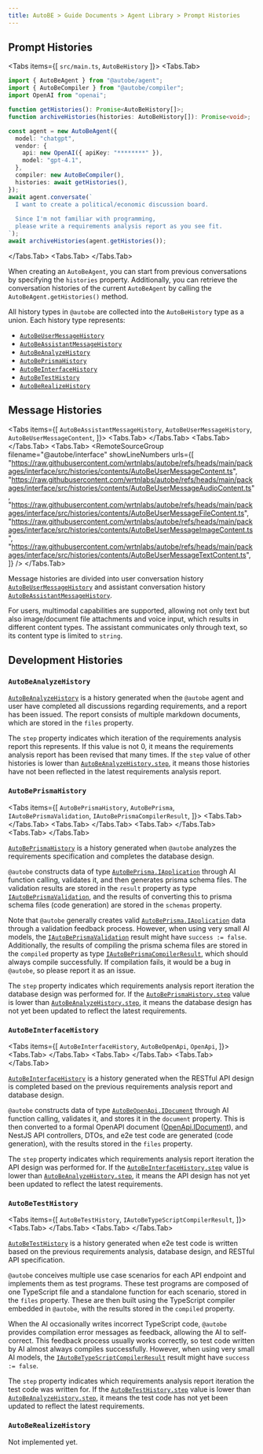 ```yaml
---
title: AutoBE > Guide Documents > Agent Library > Prompt Histories
---
```



## Prompt Histories
<Tabs 
  items={[
    <code>src/main.ts</code>, 
    <code>AutoBeHistory</code>
  ]}>
  <Tabs.Tab>
```typescript filename="src/main.ts" showLineNumbers {15, 23}
import { AutoBeAgent } from "@autobe/agent";
import { AutoBeCompiler } from "@autobe/compiler";
import OpenAI from "openai";

function getHistories(): Promise<AutoBeHistory[]>;
function archiveHistories(histories: AutoBeHistory[]): Promise<void>;

const agent = new AutoBeAgent({
  model: "chatgpt",
  vendor: {
    api: new OpenAI({ apiKey: "********" }),
    model: "gpt-4.1",
  },
  compiler: new AutoBeCompiler(),
  histories: await getHistories(),
});
await agent.conversate(`
  I want to create a political/economic discussion board.
  
  Since I'm not familiar with programming, 
  please write a requirements analysis report as you see fit.
`);
await archiveHistories(agent.getHistories());
```
  </Tabs.Tab>
  <Tabs.Tab>
    <RemoteSource
      url="https://raw.githubusercontent.com/wrtnlabs/autobe/refs/heads/main/packages/interface/src/histories/AutoBeHistory.ts"
      filename="@autobe/interface"
      showLineNumbers
    />
  </Tabs.Tab>
</Tabs>

When creating an `AutoBeAgent`, you can start from previous conversations by specifying the `histories` property. Additionally, you can retrieve the conversation histories of the current `AutoBeAgent` by calling the `AutoBeAgent.getHistories()` method.

All history types in `@autobe` are collected into the `AutoBeHistory` type as a union. Each history type represents:

- [`AutoBeUserMessageHistory`](/api/interfaces/_autobe_interface.AutoBeUserMessageHistory.html)
- [`AutoBeAssistantMessageHistory`](/api/interfaces/_autobe_interface.AutoBeAssistantMessageHistory.html)
- [`AutoBeAnalyzeHistory`](/api/interfaces/_autobe_interface.AutoBeAnalyzeHistory.html)
- [`AutoBePrismaHistory`](/api/interfaces/_autobe_interface.AutoBePrismaHistory.html)
- [`AutoBeInterfaceHistory`](/api/interfaces/_autobe_interface.AutoBeInterfaceHistory.html)
- [`AutoBeTestHistory`](/api/interfaces/_autobe_interface.AutoBeTestHistory.html)
- [`AutoBeRealizeHistory`](/api/interfaces/_autobe_interface.AutoBeRealizeHistory.html)




## Message Histories
<Tabs items={[
  <code>AutoBeAssistantMessageHistory</code>,
  <code>AutoBeUserMessageHistory</code>,
  <code>AutoBeUserMessageContent</code>,
]}>
  <Tabs.Tab>
    <RemoteSource
      url="https://raw.githubusercontent.com/wrtnlabs/autobe/refs/heads/main/packages/interface/src/histories/AutoBeUserMessageHistory.ts"
      filename="@autobe/interface"
      showLineNumbers />
  </Tabs.Tab>
  <Tabs.Tab>
    <RemoteSource
      url="https://raw.githubusercontent.com/wrtnlabs/autobe/refs/heads/main/packages/interface/src/histories/AutoBeAssistantMessageHistory.ts"
      filename="@autobe/interface"
      showLineNumbers />
  </Tabs.Tab>
  <Tabs.Tab>
    <RemoteSourceGroup
      filename="@autobe/interface"
      showLineNumbers 
      urls={[
        "https://raw.githubusercontent.com/wrtnlabs/autobe/refs/heads/main/packages/interface/src/histories/contents/AutoBeUserMessageContent.ts",
        "https://raw.githubusercontent.com/wrtnlabs/autobe/refs/heads/main/packages/interface/src/histories/contents/AutoBeUserMessageAudioContent.ts",
        "https://raw.githubusercontent.com/wrtnlabs/autobe/refs/heads/main/packages/interface/src/histories/contents/AutoBeUserMessageFileContent.ts",
        "https://raw.githubusercontent.com/wrtnlabs/autobe/refs/heads/main/packages/interface/src/histories/contents/AutoBeUserMessageImageContent.ts",
        "https://raw.githubusercontent.com/wrtnlabs/autobe/refs/heads/main/packages/interface/src/histories/contents/AutoBeUserMessageTextContent.ts",
      ]}
    />
  </Tabs.Tab>
</Tabs>

Message histories are divided into user conversation history [`AutoBeUserMessageHistory`](/api/interfaces/_autobe_interface.AutoBeUserMessageHistory.html) and assistant conversation history [`AutoBeAssistantMessageHistory`](/api/interfaces/_autobe_interface.AutoBeAssistantMessageHistory.html).

For users, multimodal capabilities are supported, allowing not only text but also image/document file attachments and voice input, which results in different content types. The assistant communicates only through text, so its content type is limited to `string`.




## Development Histories
### `AutoBeAnalyzeHistory`

<RemoteSource
  url="https://raw.githubusercontent.com/wrtnlabs/autobe/refs/heads/main/packages/interface/src/histories/AutoBeAnalyzeHistory.ts"
  filename="@autobe/interface"
  showLineNumbers />

[`AutoBeAnalyzeHistory`](/api/interfaces/_autobe_interface.AutoBeAnalyzeHistory.html) is a history generated when the `@autobe` agent and user have completed all discussions regarding requirements, and a report has been issued. The report consists of multiple markdown documents, which are stored in the `files` property.

The `step` property indicates which iteration of the requirements analysis report this represents. If this value is not 0, it means the requirements analysis report has been revised that many times. If the `step` value of other histories is lower than [`AutoBeAnalyzeHistory.step`](/api/interfaces/_autobe_interface.AutoBeAnalyzeHistory.html#step), it means those histories have not been reflected in the latest requirements analysis report.

### `AutoBePrismaHistory`
<Tabs items={[
  <code>AutoBePrismaHistory</code>,
  <code>AutoBePrisma</code>,
  <code>IAutoBePrismaValidation</code>,
  <code>IAutoBePrismaCompilerResult</code>,
]}>
  <Tabs.Tab>
    <RemoteSource
      url="https://raw.githubusercontent.com/wrtnlabs/autobe/refs/heads/main/packages/interface/src/histories/AutoBePrismaHistory.ts"
      filename="@autobe/interface"
      showLineNumbers />
  </Tabs.Tab>
  <Tabs.Tab>
    <RemoteSource
      url="https://raw.githubusercontent.com/wrtnlabs/autobe/refs/heads/main/packages/interface/src/prisma/AutoBePrisma.ts"
      filename="@autobe/interface"
      showLineNumbers />
  </Tabs.Tab>
  <Tabs.Tab>
    <RemoteSource
      url="https://raw.githubusercontent.com/wrtnlabs/autobe/refs/heads/main/packages/interface/src/prisma/IAutoBePrismaValidation.ts"
      filename="@autobe/interface"
      showLineNumbers />
  </Tabs.Tab>
  <Tabs.Tab>
    <RemoteSource
      url="https://raw.githubusercontent.com/wrtnlabs/autobe/refs/heads/main/packages/interface/src/compiler/IAutoBePrismaCompilerResult.ts"
      filename="@autobe/interface"
      showLineNumbers />
  </Tabs.Tab>
</Tabs>

[`AutoBePrismaHistory`](/api/interfaces/_autobe_interface.AutoBePrismaHistory.html) is a history generated when `@autobe` analyzes the requirements specification and completes the database design.

`@autobe` constructs data of type [`AutoBePrisma.IApplication`](/api/interfaces/_autobe_interface.AutoBePrisma.IApplication.html) through AI function calling, validates it, and then generates prisma schema files. The validation results are stored in the `result` property as type [`IAutoBePrismaValidation`](/api/types/_autobe_interface.IAutoBePrismaValidation-1.html), and the results of converting this to prisma schema files (code generation) are stored in the `schemas` property.

Note that `@autobe` generally creates valid [`AutoBePrisma.IApplication`](/api/interfaces/_autobe_interface.AutoBePrisma.IApplication.html) data through a validation feedback process. However, when using very small AI models, the [`IAutoBePrismaValidation`](/api/types/_autobe_interface.IAutoBePrismaValidation-1.html) result might have `success := false`. Additionally, the results of compiling the prisma schema files are stored in the `compiled` property as type [`IAutoBePrismaCompilerResult`](/api/types/_autobe_interface.IAutoBePrismaCompilerResult-1.html), which should always compile successfully. If compilation fails, it would be a bug in `@autobe`, so please report it as an issue.

The `step` property indicates which requirements analysis report iteration the database design was performed for. If the [`AutoBePrismaHistory.step`](/api/interfaces/_autobe_interface.AutoBePrismaHistory.html#step) value is lower than [`AutoBeAnalyzeHistory.step`](/api/interfaces/_autobe_interface.AutoBeAnalyzeHistory.html#step), it means the database design has not yet been updated to reflect the latest requirements.

### `AutoBeInterfaceHistory`
<Tabs items={[
  <code>AutoBeInterfaceHistory</code>,
  <code>AutoBeOpenApi</code>,
  <code>OpenApi</code>,
]}>
  <Tabs.Tab>
    <RemoteSource
      url="https://raw.githubusercontent.com/wrtnlabs/autobe/refs/heads/main/packages/interface/src/histories/AutoBeInterfaceHistory.ts"
      filename="@autobe/interface"
      showLineNumbers />
  </Tabs.Tab>
  <Tabs.Tab>
    <RemoteSource
      url="https://raw.githubusercontent.com/wrtnlabs/autobe/refs/heads/main/packages/interface/src/openapi/AutoBeOpenApi.ts"
      filename="@autobe/interface"
      showLineNumbers />
  </Tabs.Tab>
  <Tabs.Tab>
    <RemoteSource
      url="https://raw.githubusercontent.com/samchon/openapi/refs/heads/master/src/OpenApi.ts"
      filename="@samchon/openapi"
      showLineNumbers />
  </Tabs.Tab>
</Tabs>

[`AutoBeInterfaceHistory`](/api/interfaces/_autobe_interface.AutoBeInterfaceHistory.html) is a history generated when the RESTful API design is completed based on the previous requirements analysis report and database design.

`@autobe` constructs data of type [`AutoBeOpenApi.IDocument`](/api/interfaces/_autobe_interface.AutoBeOpenApi.IDocument.html) through AI function calling, validates it, and stores it in the `document` property. This is then converted to a formal OpenAPI document ([OpenApi.IDocument](/api/interfaces/_samchon_openapi.OpenApi.IDocument-1.html)), and NestJS API controllers, DTOs, and e2e test code are generated (code generation), with the results stored in the `files` property.

The `step` property indicates which requirements analysis report iteration the API design was performed for. If the [`AutoBeInterfaceHistory.step`](/api/interfaces/_autobe_interface.AutoBeInterfaceHistory.html#step) value is lower than [`AutoBeAnalyzeHistory.step`](/api/interfaces/_autobe_interface.AutoBeAnalyzeHistory.html#step), it means the API design has not yet been updated to reflect the latest requirements.

### `AutoBeTestHistory`
<Tabs items={[
  <code>AutoBeTestHistory</code>,
  <code>IAutoBeTypeScriptCompilerResult</code>,
]}>
  <Tabs.Tab>
    <RemoteSource
      url="https://raw.githubusercontent.com/wrtnlabs/autobe/refs/heads/main/packages/interface/src/histories/AutoBeTestHistory.ts"
      filename="@autobe/interface"
      showLineNumbers />
  </Tabs.Tab>
  <Tabs.Tab>
    <RemoteSource
      url="https://raw.githubusercontent.com/wrtnlabs/autobe/refs/heads/main/packages/interface/src/compiler/IAutoBeTypeScriptCompilerResult.ts"
      filename="@autobe/interface"
      showLineNumbers />
  </Tabs.Tab>
</Tabs>

[`AutoBeTestHistory`](/api/interfaces/_autobe_interface.AutoBeTestHistory.html) is a history generated when e2e test code is written based on the previous requirements analysis, database design, and RESTful API specification.

`@autobe` conceives multiple use case scenarios for each API endpoint and implements them as test programs. These test programs are composed of one TypeScript file and a standalone function for each scenario, stored in the `files` property. These are then built using the TypeScript compiler embedded in `@autobe`, with the results stored in the `compiled` property.

When the AI occasionally writes incorrect TypeScript code, `@autobe` provides compilation error messages as feedback, allowing the AI to self-correct. This feedback process usually works correctly, so test code written by AI almost always compiles successfully. However, when using very small AI models, the [`IAutoBeTypeScriptCompilerResult`](/api/types/_autobe_interface.IAutoBeTypeScriptCompilerResult-1.html) result might have `success := false`.

The `step` property indicates which requirements analysis report iteration the test code was written for. If the [`AutoBeTestHistory.step`](/api/interfaces/_autobe_interface.AutoBeTestHistory.html#step) value is lower than [`AutoBeAnalyzeHistory.step`](/api/interfaces/_autobe_interface.AutoBeAnalyzeHistory.html#step), it means the test code has not yet been updated to reflect the latest requirements.

### `AutoBeRealizeHistory`
Not implemented yet.